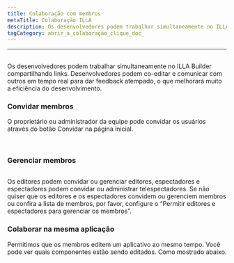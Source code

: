 ```yaml
---
title: Colaboração com membros
metaTitle: Colaboração ILLA
description: Os desenvolvedores podem trabalhar simultaneamente no ILLA Builder compartilhando links. Desenvolvedores podem co-editar e comunicar com outros em tempo real para dar feedback atempado, o que melhorará muito a eficiência do desenvolvimento.
tagCategory: abrir_a_colaboração_clique_doc_
---
```


* * *

## <Heading hidden>Colaboração com membros</Heading>

Os desenvolvedores podem trabalhar simultaneamente no ILLA Builder compartilhando links. Desenvolvedores podem co-editar e comunicar com outros em tempo real para dar feedback atempado, o que melhorará muito a eficiência do desenvolvimento.

### Convidar membros

O proprietário ou administrador da equipe pode convidar os usuários através do botão Convidar na página inicial. 

<img src='https://cdn.illacloud.com/official-website/img/docs/assemble/collaboration.png' alt="" />

<img src='https://cdn.illacloud.com/official-website/img/docs/assemble/collaboration(1).png' alt="" />

### Gerenciar membros

<img src='https://cdn.illacloud.com/official-website/img/docs/assemble/collaboration(2).png' alt="" />

Os editores podem convidar ou gerenciar editores, espectadores e espectadores podem convidar ou administrar telespectadores. Se não quiser que os editores e os espectadores convidem ou gerenciem membros ou confira a lista de membros, por favor, configure o “Permitir editores e espectadores para gerenciar os membros”.

### Colaborar na mesma aplicação

Permitimos que os membros editem um aplicativo ao mesmo tempo. Você pode ver quais componentes estão sendo editados. Como mostrado abaixo. 

<img src='https://cdn.illacloud.com/official-website/img/docs/assemble/collaboration(3).png' alt="" />
